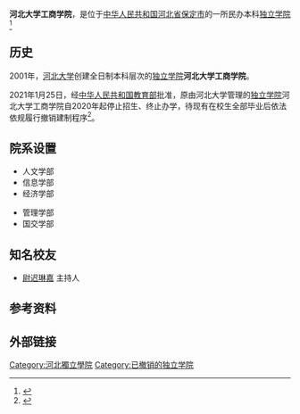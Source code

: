 {{coord|38|52|32.31|N|115|34|19.99|E|region:CN-11_type:edu|display=title}}
{{高校
| name = 河北大学工商学院
| native_name = Industrial & Commercial College, Hebei University
| SealImage=
| SealInfo=
| motto = 实事求是 笃学诚行
| rector = 杨学新
| director =
| 头衔  =
| 头衔者=
| 学术委员会副主任 = 
| 校庆日= 
| type = [[独立学院|独立学院]]
| established = 2001年
|闭校    =预计{{End date|2024|07}}
| location = {{PRC}}<br>[[河北省|河北省]][[保定市|保定市]][[北市区|北市区]]七一东路2666号{{coord|38|52|32.31|N|115|34|19.99|E|display=inline}} 
| 原校名  =
| students = 16000余人
| faculty= 
| 所属法人 =[[河北大学|河北大学]]
| colors= 
| label_color = 
| campus = 市区 
| area = 
| free_label        = 电话
| free              = {{Tel|86|312|5073 111}}
| website = http://www.hicc.cn/
| logo     = 
<br />
| box_width = 6
}}
'''河北大学工商学院'''，是位于[[中华人民共和国|中华人民共和国]][[河北省|河北省]][[保定市|保定市]]的一所民办本科[[独立学院|独立学院]]<ref>{{citeweb|url=http://www1.hicc.cn/hicc/college_intru.asp?depid=1&articleid=491|title=河北大学工商学院概况|deadurl=yes|archiveurl=https://web.archive.org/web/20131007032414/http://www1.hicc.cn/hicc/college_intru.asp?depid=1&articleid=491|archivedate=2013-10-07}}</ref>

== 历史 ==
2001年，[[河北大学|河北大学]]创建全日制本科层次的[[独立学院|独立学院]]'''河北大学工商学院'''。

2021年1月25日，经[[中华人民共和国教育部|中华人民共和国教育部]]批准，原由河北大学管理的[[独立学院|独立学院]]河北大学工商学院自2020年起停止招生、终止办学，待现有在校生全部毕业后依法依规履行撤销建制程序<ref name="报道0104A">{{cite news|author1=教育部发展规划司 |title=教育部关于同意河北大学工商学院以终止办学方式实现转设的函（教发函〔2021〕16号） |url=http://www.moe.gov.cn/srcsite/A03/s181/202102/t20210202_512285.html |accessdate=2021-02-03 |page= |work=中华人民共和国教育部政府门户网站 |location=北京 |language=zh-hans}}</ref>。

==院系设置==
{{col-begin}}
{{col-3}}
*人文学部
*信息学部
*经济学部
{{col-3}}
*管理学部
*国交学部
{{col-end}}
==知名校友==
* [[尉迟琳嘉|尉迟琳嘉]] 主持人

== 参考资料 ==
{{reflist}}
== 外部链接 ==
{{河北高等院校}}
{{独立学院}}
[[Category:河北獨立學院|Category:河北獨立學院]]
[[Category:已撤销的独立学院|Category:已撤销的独立学院]]